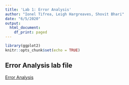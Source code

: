 ```yaml
---
title: 'Lab 1: Error Analysis'
author: "Ionel Tifrea, Leigh Hargreaves, Shovit Bhari"
date: "6/5/2020"
output:
  html_document:
    df_print: paged
---
```


```r
library(ggplot2)
knitr::opts_chunk$set(echo = TRUE)
```

## Error Analysis lab file

[Error Analysis](./ErrorNotes_v4.pdf)

